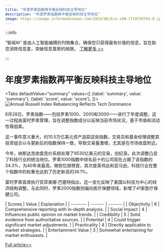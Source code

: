 ```yaml
---
title: "年度罗素指数再平衡反映科技主导地位"
description: "年度罗素指数再平衡反映科技主导地位"
image: https://image.informedainews.com/2024/06/Eco-zXN-1719720763-0.jpg
---
```



:::info

“智闻AI“ 是由人工智能编撰的刊物集合，确保您只获得最有价值的信息，旨在助您消除信息差，突破信息茧房的局限。  [了解更多 >>](/)

:::

# 年度罗素指数再平衡反映科技主导地位


<Tabs
	defaultValue="summary"
	values={[
	{label: 'summary', value: 'summary'},
	{label: 'score', value: 'score'},
]}>
<TabItem value="summary">
<img
  src="https://image.informedainews.com/2024/06/Eco-zXN-1719720763-0.jpg"
  alt="Annual Russell Index Rebalancing Reflects Tech Dominance"
/>



6月28日，罗素指数——包括罗素1000、2000和3000——进行了年度调整。这一过程由富时罗素管理，旨在调整指数成分以反映当前市场状况，基于市值和流动性等因素。

这一事件意义重大，约10.5万亿美元资产追踪这些指数。交易员和基金经理调整其投资组合以与更新后的指数保持一致，导致交易量激增，尤其是在市场收盘附近。

今年，纳斯达克收盘竞价系统处理了9530亿美元的交易，创纪录。此次调整凸显了科技行业的统治地位。罗素1000指数中排名前十的公司现在占据了该指数的34.3%，为40年来最高。微软位居榜首，其次是英伟达和亚马逊。科技行业在整个指数中的权重也达到了历史新高的36.1%。

富时罗素首席执行官菲奥娜·巴塞特指出，这一变化反映了美国以科技为中心的经济结构调整。与此同时，罗素2000指数则偏向医疗保健领域，新增了41家医疗保健公司。


</TabItem>
<TabItem value="score">
	| Scores     | Value   | Explanation |
	| -------- | ------- | ------- |
	| Objectivity  | 6    | Comprehensive reporting with in-depth analysis.    |
	| Social Impact | 4     | Influences public opinion on market trends.    |
	| Credibility    | 5    | Solid evidence from authoritative sources.    |
	| Potential    | 4    | Could trigger significant market adjustments.    |
	| Practicality    | 4    | Directly applicable to market strategies.    |
	| Entertainment Value    | 3    | Somewhat entertaining for market enthusiasts.    |
</TabItem>
</Tabs>

[Full article>>](https://wallstreetcn.com/articles/3718415)
